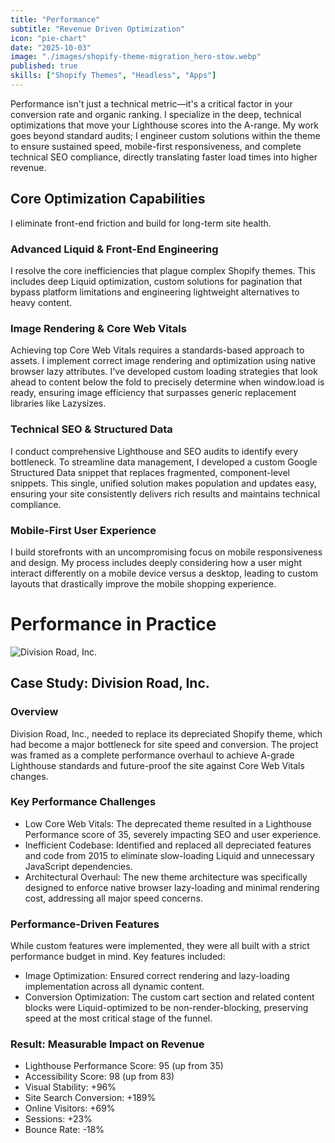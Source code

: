```yaml
---
title: "Performance"
subtitle: "Revenue Driven Optimization"
icon: "pie-chart"
date: "2025-10-03"
image: "./images/shopify-theme-migration_hero-stow.webp"
published: true
skills: ["Shopify Themes", "Headless", "Apps"]
---
```



Performance isn't just a technical metric—it's a critical factor in your conversion rate and organic ranking. I specialize in the deep, technical optimizations that move your Lighthouse scores into the A-range. My work goes beyond standard audits; I engineer custom solutions within the theme to ensure sustained speed, mobile-first responsiveness, and complete technical SEO compliance, directly translating faster load times into higher revenue.

## Core Optimization Capabilities

I eliminate front-end friction and build for long-term site health.

### Advanced Liquid & Front-End Engineering

I resolve the core inefficiencies that plague complex Shopify themes. This includes deep Liquid optimization, custom solutions for pagination that bypass platform limitations and engineering lightweight alternatives to heavy content.

### Image Rendering & Core Web Vitals

Achieving top Core Web Vitals requires a standards-based approach to assets. I implement correct image rendering and optimization using native browser lazy attributes. I've developed custom loading strategies that look ahead to content below the fold to precisely determine when window.load is ready, ensuring image efficiency that surpasses generic replacement libraries like Lazysizes.

### Technical SEO & Structured Data

I conduct comprehensive Lighthouse and SEO audits to identify every bottleneck. To streamline data management, I developed a custom Google Structured Data snippet that replaces fragmented, component-level snippets. This single, unified solution makes population and updates easy, ensuring your site consistently delivers rich results and maintains technical compliance.

### Mobile-First User Experience

I build storefronts with an uncompromising focus on mobile responsiveness and design. My process includes deeply considering how a user might interact differently on a mobile device versus a desktop, leading to custom layouts that drastically improve the mobile shopping experience.

# Performance in Practice

<Image 
  src={drExclusives}
  alt="Division Road, Inc."
/>

## Case Study: Division Road, Inc.

### Overview

Division Road, Inc., needed to replace its depreciated Shopify theme, which had become a major bottleneck for site speed and conversion. The project was framed as a complete performance overhaul to achieve A-grade Lighthouse standards and future-proof the site against Core Web Vitals changes.

### Key Performance Challenges

- Low Core Web Vitals: The deprecated theme resulted in a Lighthouse Performance score of 35, severely impacting SEO and user experience.
- Inefficient Codebase: Identified and replaced all depreciated features and code from 2015 to eliminate slow-loading Liquid and unnecessary JavaScript dependencies.
- Architectural Overhaul: The new theme architecture was specifically designed to enforce native browser lazy-loading and minimal rendering cost, addressing all major speed concerns.


### Performance-Driven Features

While custom features were implemented, they were all built with a strict performance budget in mind. Key features included:

- Image Optimization: Ensured correct rendering and lazy-loading implementation across all dynamic content.
- Conversion Optimization: The custom cart section and related content blocks were Liquid-optimized to be non-render-blocking, preserving speed at the most critical stage of the funnel.

### Result: Measurable Impact on Revenue

- Lighthouse Performance Score: 95 (up from 35)
- Accessibility Score: 98 (up from 83)
- Visual Stability: +96%
- Site Search Conversion: +189%
- Online Visitors: +69%
- Sessions: +23%
- Bounce Rate: -18%